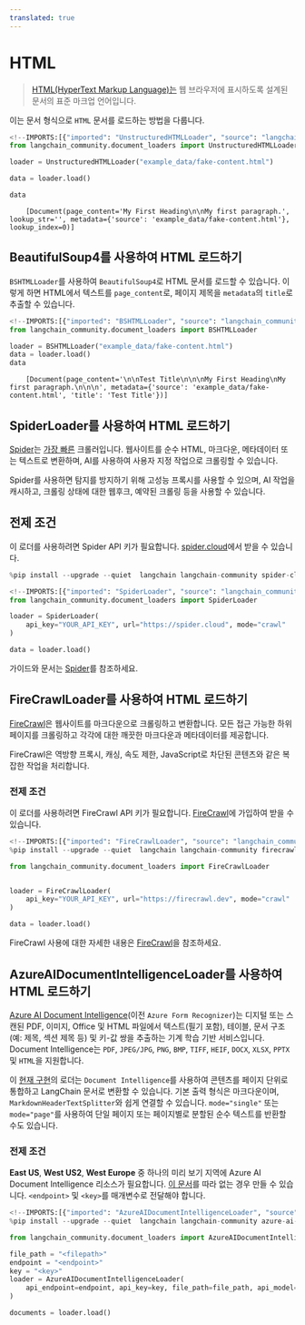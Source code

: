 ```yaml
---
translated: true
---
```


# HTML

>[HTML(HyperText Markup Language)는](https://en.wikipedia.org/wiki/HTML) 웹 브라우저에 표시하도록 설계된 문서의 표준 마크업 언어입니다.

이는 문서 형식으로 `HTML` 문서를 로드하는 방법을 다룹니다.

```python
<!--IMPORTS:[{"imported": "UnstructuredHTMLLoader", "source": "langchain_community.document_loaders", "docs": "https://api.python.langchain.com/en/latest/document_loaders/langchain_community.document_loaders.html.UnstructuredHTMLLoader.html", "title": "HTML"}]-->
from langchain_community.document_loaders import UnstructuredHTMLLoader
```

```python
loader = UnstructuredHTMLLoader("example_data/fake-content.html")
```

```python
data = loader.load()
```

```python
data
```

```output
    [Document(page_content='My First Heading\n\nMy first paragraph.', lookup_str='', metadata={'source': 'example_data/fake-content.html'}, lookup_index=0)]
```

## BeautifulSoup4를 사용하여 HTML 로드하기

`BSHTMLLoader`를 사용하여 `BeautifulSoup4`로 HTML 문서를 로드할 수 있습니다. 이렇게 하면 HTML에서 텍스트를 `page_content`로, 페이지 제목을 `metadata`의 `title`로 추출할 수 있습니다.

```python
<!--IMPORTS:[{"imported": "BSHTMLLoader", "source": "langchain_community.document_loaders", "docs": "https://api.python.langchain.com/en/latest/document_loaders/langchain_community.document_loaders.html_bs.BSHTMLLoader.html", "title": "HTML"}]-->
from langchain_community.document_loaders import BSHTMLLoader
```

```python
loader = BSHTMLLoader("example_data/fake-content.html")
data = loader.load()
data
```

```output
    [Document(page_content='\n\nTest Title\n\n\nMy First Heading\nMy first paragraph.\n\n\n', metadata={'source': 'example_data/fake-content.html', 'title': 'Test Title'})]
```

## SpiderLoader를 사용하여 HTML 로드하기

[Spider](https://spider.cloud/?ref=langchain)는 [가장 빠른](https://github.com/spider-rs/spider/blob/main/benches/BENCHMARKS.md#benchmark-results) 크롤러입니다. 웹사이트를 순수 HTML, 마크다운, 메타데이터 또는 텍스트로 변환하며, AI를 사용하여 사용자 지정 작업으로 크롤링할 수 있습니다.

Spider를 사용하면 탐지를 방지하기 위해 고성능 프록시를 사용할 수 있으며, AI 작업을 캐시하고, 크롤링 상태에 대한 웹후크, 예약된 크롤링 등을 사용할 수 있습니다.

## 전제 조건

이 로더를 사용하려면 Spider API 키가 필요합니다. [spider.cloud](https://spider.cloud)에서 받을 수 있습니다.

```python
%pip install --upgrade --quiet  langchain langchain-community spider-client
```

```python
<!--IMPORTS:[{"imported": "SpiderLoader", "source": "langchain_community.document_loaders", "docs": "https://api.python.langchain.com/en/latest/document_loaders/langchain_community.document_loaders.spider.SpiderLoader.html", "title": "HTML"}]-->
from langchain_community.document_loaders import SpiderLoader

loader = SpiderLoader(
    api_key="YOUR_API_KEY", url="https://spider.cloud", mode="crawl"
)

data = loader.load()
```

가이드와 문서는 [Spider](https://spider.cloud/docs/api)를 참조하세요.

## FireCrawlLoader를 사용하여 HTML 로드하기

[FireCrawl](https://firecrawl.dev/?ref=langchain)은 웹사이트를 마크다운으로 크롤링하고 변환합니다. 모든 접근 가능한 하위 페이지를 크롤링하고 각각에 대한 깨끗한 마크다운과 메타데이터를 제공합니다.

FireCrawl은 역방향 프록시, 캐싱, 속도 제한, JavaScript로 차단된 콘텐츠와 같은 복잡한 작업을 처리합니다.

### 전제 조건

이 로더를 사용하려면 FireCrawl API 키가 필요합니다. [FireCrawl](https://firecrawl.dev/?ref=langchainpy)에 가입하여 받을 수 있습니다.

```python
<!--IMPORTS:[{"imported": "FireCrawlLoader", "source": "langchain_community.document_loaders", "docs": "https://api.python.langchain.com/en/latest/document_loaders/langchain_community.document_loaders.firecrawl.FireCrawlLoader.html", "title": "HTML"}]-->
%pip install --upgrade --quiet  langchain langchain-community firecrawl-py

from langchain_community.document_loaders import FireCrawlLoader


loader = FireCrawlLoader(
    api_key="YOUR_API_KEY", url="https://firecrawl.dev", mode="crawl"
)

data = loader.load()
```

FireCrawl 사용에 대한 자세한 내용은 [FireCrawl](https://firecrawl.dev/?ref=langchainpy)을 참조하세요.

## AzureAIDocumentIntelligenceLoader를 사용하여 HTML 로드하기

[Azure AI Document Intelligence](https://aka.ms/doc-intelligence)(이전 `Azure Form Recognizer`)는 디지털 또는 스캔된 PDF, 이미지, Office 및 HTML 파일에서 텍스트(필기 포함), 테이블, 문서 구조(예: 제목, 섹션 제목 등) 및 키-값 쌍을 추출하는 기계 학습 기반 서비스입니다. Document Intelligence는 `PDF`, `JPEG/JPG`, `PNG`, `BMP`, `TIFF`, `HEIF`, `DOCX`, `XLSX`, `PPTX` 및 `HTML`을 지원합니다.

이 [현재 구현](https://aka.ms/di-langchain)의 로더는 `Document Intelligence`를 사용하여 콘텐츠를 페이지 단위로 통합하고 LangChain 문서로 변환할 수 있습니다. 기본 출력 형식은 마크다운이며, `MarkdownHeaderTextSplitter`와 쉽게 연결할 수 있습니다. `mode="single"` 또는 `mode="page"`를 사용하여 단일 페이지 또는 페이지별로 분할된 순수 텍스트를 반환할 수도 있습니다.

### 전제 조건

**East US**, **West US2**, **West Europe** 중 하나의 미리 보기 지역에 Azure AI Document Intelligence 리소스가 필요합니다. [이 문서](https://learn.microsoft.com/azure/ai-services/document-intelligence/create-document-intelligence-resource?view=doc-intel-4.0.0)를 따라 없는 경우 만들 수 있습니다. `<endpoint>` 및 `<key>`를 매개변수로 전달해야 합니다.

```python
<!--IMPORTS:[{"imported": "AzureAIDocumentIntelligenceLoader", "source": "langchain_community.document_loaders", "docs": "https://api.python.langchain.com/en/latest/document_loaders/langchain_community.document_loaders.doc_intelligence.AzureAIDocumentIntelligenceLoader.html", "title": "HTML"}]-->
%pip install --upgrade --quiet  langchain langchain-community azure-ai-documentintelligence

from langchain_community.document_loaders import AzureAIDocumentIntelligenceLoader

file_path = "<filepath>"
endpoint = "<endpoint>"
key = "<key>"
loader = AzureAIDocumentIntelligenceLoader(
    api_endpoint=endpoint, api_key=key, file_path=file_path, api_model="prebuilt-layout"
)

documents = loader.load()
```
